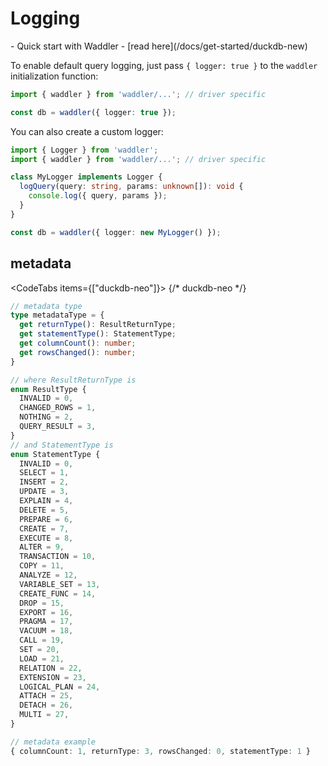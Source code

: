 
# Logging

<Prerequisites>
- Quick start with Waddler - [read here](/docs/get-started/duckdb-new)
</Prerequisites>

To enable default query logging, just pass `{ logger: true }` to the `waddler` initialization function:
```typescript copy
import { waddler } from 'waddler/...'; // driver specific

const db = waddler({ logger: true });
```

You can also create a custom logger:
```typescript copy
import { Logger } from 'waddler';
import { waddler } from 'waddler/...'; // driver specific

class MyLogger implements Logger {
  logQuery(query: string, params: unknown[]): void {
    console.log({ query, params });
  }
}

const db = waddler({ logger: new MyLogger() });
```

## metadata

<CodeTabs items={["duckdb-neo"]}>
{/* duckdb-neo */}
```ts
// metadata type
type metadataType = {
  get returnType(): ResultReturnType;
  get statementType(): StatementType;
  get columnCount(): number;
  get rowsChanged(): number;
}

// where ResultReturnType is
enum ResultType {
  INVALID = 0,
  CHANGED_ROWS = 1,
  NOTHING = 2,
  QUERY_RESULT = 3,
}
// and StatementType is
enum StatementType {
  INVALID = 0,
  SELECT = 1,
  INSERT = 2,
  UPDATE = 3,
  EXPLAIN = 4,
  DELETE = 5,
  PREPARE = 6,
  CREATE = 7,
  EXECUTE = 8,
  ALTER = 9,
  TRANSACTION = 10,
  COPY = 11,
  ANALYZE = 12,
  VARIABLE_SET = 13,
  CREATE_FUNC = 14,
  DROP = 15,
  EXPORT = 16,
  PRAGMA = 17,
  VACUUM = 18,
  CALL = 19,
  SET = 20,
  LOAD = 21,
  RELATION = 22,
  EXTENSION = 23,
  LOGICAL_PLAN = 24,
  ATTACH = 25,
  DETACH = 26,
  MULTI = 27,
}

// metadata example
{ columnCount: 1, returnType: 3, rowsChanged: 0, statementType: 1 }
```
</CodeTabs>